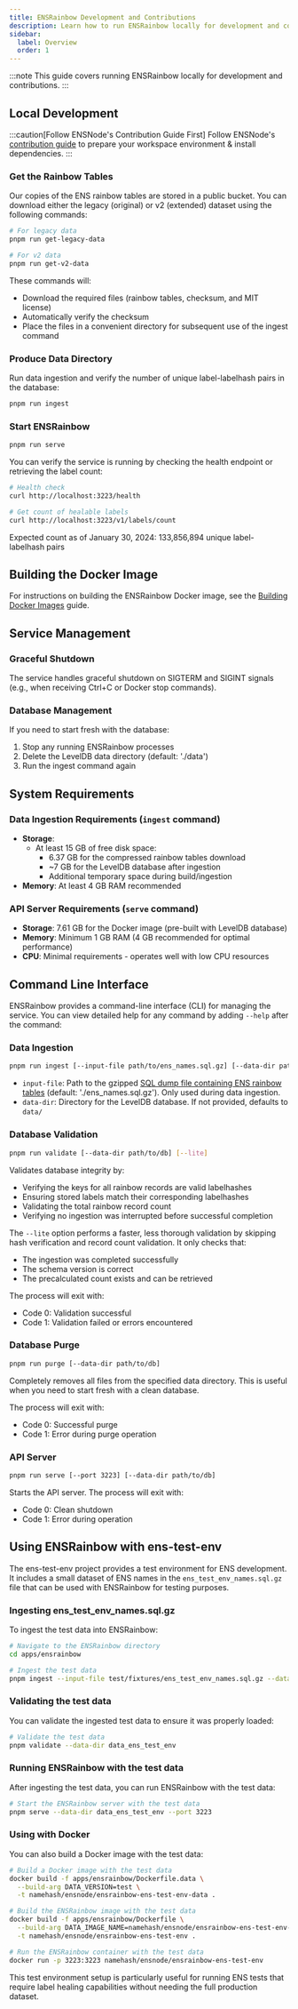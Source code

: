 ```yaml
---
title: ENSRainbow Development and Contributions
description: Learn how to run ENSRainbow locally for development and contributions.
sidebar:
  label: Overview
  order: 1
---
```



:::note
This guide covers running ENSRainbow locally for development and contributions.
:::

## Local Development

:::caution[Follow ENSNode's Contribution Guide First]
Follow ENSNode's [contribution guide](/ensnode/contributing/) to prepare your workspace environment & install dependencies.
:::

### Get the Rainbow Tables

Our copies of the ENS rainbow tables are stored in a public bucket. You can download either the legacy (original) or v2 (extended) dataset using the following commands:

```bash
# For legacy data
pnpm run get-legacy-data

# For v2 data
pnpm run get-v2-data
```

These commands will:
- Download the required files (rainbow tables, checksum, and MIT license)
- Automatically verify the checksum
- Place the files in a convenient directory for subsequent use of the ingest command

### Produce Data Directory

Run data ingestion and verify the number of unique label-labelhash pairs in the database:

```bash
pnpm run ingest
```

### Start ENSRainbow

```bash
pnpm run serve
```

You can verify the service is running by checking the health endpoint or retrieving the label count:

```bash
# Health check
curl http://localhost:3223/health

# Get count of healable labels
curl http://localhost:3223/v1/labels/count
```

Expected count as of January 30, 2024: 133,856,894 unique label-labelhash pairs

## Building the Docker Image

For instructions on building the ENSRainbow Docker image, see the [Building Docker Images](/ensrainbow/contributing/building) guide.

<LinkCard
  title="Building ENSRainbow Docker Images"
  description="Learn how to build the ENSRainbow Docker image"
  href="/ensrainbow/contributing/building"
/>

## Service Management

### Graceful Shutdown

The service handles graceful shutdown on SIGTERM and SIGINT signals (e.g., when receiving Ctrl+C or Docker stop commands).

### Database Management

If you need to start fresh with the database:
1. Stop any running ENSRainbow processes
2. Delete the LevelDB data directory (default: './data')
3. Run the ingest command again

## System Requirements

### Data Ingestion Requirements (`ingest` command)

- **Storage**:
  - At least 15 GB of free disk space:
    - 6.37 GB for the compressed rainbow tables download
    - ~7 GB for the LevelDB database after ingestion
    - Additional temporary space during build/ingestion
- **Memory**: At least 4 GB RAM recommended

### API Server Requirements (`serve` command)

- **Storage**: 7.61 GB for the Docker image (pre-built with LevelDB database)
- **Memory**: Minimum 1 GB RAM (4 GB recommended for optimal performance)
- **CPU**: Minimal requirements - operates well with low CPU resources


## Command Line Interface

ENSRainbow provides a command-line interface (CLI) for managing the service. You can view detailed help for any command by adding `--help` after the command:

### Data Ingestion

```bash
pnpm run ingest [--input-file path/to/ens_names.sql.gz] [--data-dir path/to/db]
```

- `input-file`: Path to the gzipped [SQL dump file containing ENS rainbow tables](#getting-the-rainbow-tables) (default: './ens_names.sql.gz'). Only used during data ingestion.
- `data-dir`: Directory for the LevelDB database. If not provided, defaults to `data/`

### Database Validation

```bash
pnpm run validate [--data-dir path/to/db] [--lite]
```

Validates database integrity by:
- Verifying the keys for all rainbow records are valid labelhashes
- Ensuring stored labels match their corresponding labelhashes
- Validating the total rainbow record count
- Verifying no ingestion was interrupted before successful completion

The `--lite` option performs a faster, less thorough validation by skipping hash verification and record count validation. It only checks that:
- The ingestion was completed successfully
- The schema version is correct
- The precalculated count exists and can be retrieved

The process will exit with:
- Code 0: Validation successful
- Code 1: Validation failed or errors encountered

### Database Purge

```bash
pnpm run purge [--data-dir path/to/db]
```
Completely removes all files from the specified data directory. This is useful when you need to start fresh with a clean database.

The process will exit with:
- Code 0: Successful purge
- Code 1: Error during purge operation

### API Server

```bash
pnpm run serve [--port 3223] [--data-dir path/to/db]
```

Starts the API server. The process will exit with:
- Code 0: Clean shutdown
- Code 1: Error during operation


## Using ENSRainbow with ens-test-env

The ens-test-env project provides a test environment for ENS development. It includes a small dataset of ENS names in the `ens_test_env_names.sql.gz` file that can be used with ENSRainbow for testing purposes.

### Ingesting ens_test_env_names.sql.gz

To ingest the test data into ENSRainbow:

```bash
# Navigate to the ENSRainbow directory
cd apps/ensrainbow

# Ingest the test data
pnpm ingest --input-file test/fixtures/ens_test_env_names.sql.gz --data-dir data_ens_test_env
```

### Validating the test data

You can validate the ingested test data to ensure it was properly loaded:

```bash
# Validate the test data
pnpm validate --data-dir data_ens_test_env
```

### Running ENSRainbow with the test data

After ingesting the test data, you can run ENSRainbow with the test data:

```bash
# Start the ENSRainbow server with the test data
pnpm serve --data-dir data_ens_test_env --port 3223
```

### Using with Docker

You can also build a Docker image with the test data:

```bash
# Build a Docker image with the test data
docker build -f apps/ensrainbow/Dockerfile.data \
  --build-arg DATA_VERSION=test \
  -t namehash/ensnode/ensrainbow-ens-test-env-data .

# Build the ENSRainbow image with the test data
docker build -f apps/ensrainbow/Dockerfile \
  --build-arg DATA_IMAGE_NAME=namehash/ensnode/ensrainbow-ens-test-env-data \
  -t namehash/ensnode/ensrainbow-ens-test-env .

# Run the ENSRainbow container with the test data
docker run -p 3223:3223 namehash/ensnode/ensrainbow-ens-test-env
```



This test environment setup is particularly useful for running ENS tests that require label healing capabilities without needing the full production dataset.
